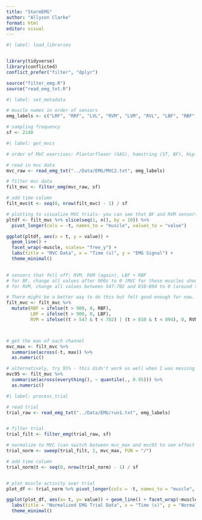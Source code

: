 ---
title: "StormEMG"
author: "Allyson Clarke"
format: html
editor: visual
---

```{r}
#| label: load_libraries


library(tidyverse)
library(conflicted)
conflict_prefer("filter", "dplyr")

source("filter_emg.R")
source("read_emg_txt.R")

```

```{r}
#| label: set_metadata

# muscle names in order of sensors
emg_labels <- c("LRF", "RRF", "LVL", "RVM", "LVM", "RVL", "LBF", "RBF", "LST", "RST", "LGAS", "RGAS", "LGMED", "RGMED")

# sampling frequency
sf <- 2148 


```


```{r}
#| label: get_mvcs

# order of MVC exercises: Plantarflexor (GAS), hamstring (ST, BF), Hip AD (GMED?), Hip AB (GMED?), Quad (VL, RF, VM)

# read in mvc data
mvc_raw <- read_emg_txt("../Data/EMG/MVC2.txt", emg_labels)

# filter mvc data
filt_mvc <- filter_emg(mvc_raw, sf) 

# add time column
filt_mvc$t <- seq(0, nrow(filt_mvc) - 1) / sf

# plotting to visualize MVC trials- you can see that BF and RVM sensors fell off/were removed
pltdf <- filt_mvc %>% slice(seq(1, n(), by = 10)) %>%
  pivot_longer(cols = -t, names_to = "muscle", values_to = "value")

ggplot(pltdf, aes(x = t, y = value)) + 
  geom_line() + 
  facet_wrap(~muscle, scales= "free_y") +
  labs(title = "MVC Data", x = "Time (s)", y = "EMG Signal") +
  theme_minimal()
  

# sensors that fell off: RVM, RVM (again), LBF + RBF
# for BF, change all values after 900s to 0 (MVC for these muscles should have been much earlier, after ~900s the sensors were removed for comfort)
# for RVM, change all values between 547-702 and 810-894 to 0 (around the time this sensor fell off)

# There might be a better way to do this but felt good enough for now. Something funky is also going on with LVM, haven't figured that out yet
filt_mvc <- filt_mvc %>%
  mutate(RBF = ifelse(t > 900, 0, RBF), 
         LBF = ifelse(t > 900, 0, LBF), 
         RVM = ifelse((t > 547 & t < 702) | (t > 810 & t < 894), 0, RVM))



# get the max of each channel
mvc_max <- filt_mvc %>% 
  summarise(across(-t, max)) %>% 
  as.numeric()

# alternatively, try 95% - this didn't work as well when I was messing around with data
mvc95 <- filt_mvc %>% 
  summarise(across(everything(), ~ quantile(., 0.95))) %>% 
  as.numeric()


```


```{r}
#| label: process_trial

# read trial
trial_raw <- read_emg_txt("../Data/EMG/run1.txt", emg_labels)


# filter trial
trial_filt <- filter_emg(trial_raw, sf)

# normalize to MVC (can switch between mvc_max and mvc95 to see effect of normalization method)
trial_norm <- sweep(trial_filt, 2, mvc_max, FUN = "/")

# add time column
trial_norm$t <- seq(0, nrow(trial_norm) - 1) / sf


# plot muscle activity over trial
plot_df <- trial_norm %>% pivot_longer(cols = -t, names_to = "muscle", values_to = "value")

ggplot(plot_df, aes(x= t, y= value)) + geom_line() + facet_wrap(~muscle) +
  labs(title = "Normalized EMG Trial Data", x = "Time (s)", y = "Normalized EMG Signal") +
  theme_minimal()
```

